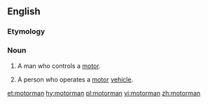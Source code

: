 ==English==
===Etymology===
{{suffix|motor|man}}

===Noun===
{{en-noun|motormen}}

# {{context|dated|lang=en}} A man who controls a [[motor]].
#A person who operates a [[motor]] [[vehicle]].

[[et:motorman]]
[[hy:motorman]]
[[pl:motorman]]
[[vi:motorman]]
[[zh:motorman]]